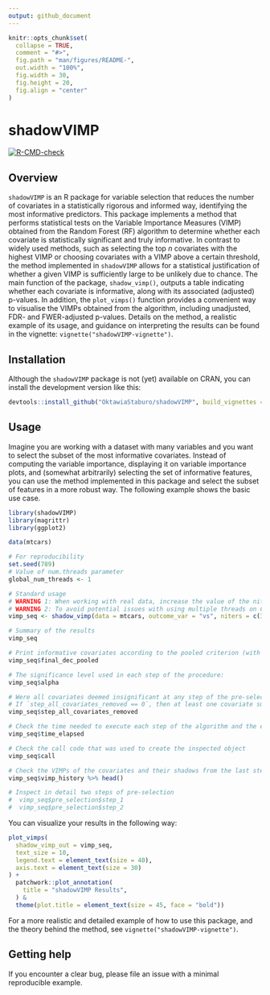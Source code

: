 ```yaml
---
output: github_document
---
```


<!-- README.md is generated from README.Rmd. Please edit that file -->

```r
knitr::opts_chunk$set(
  collapse = TRUE,
  comment = "#>",
  fig.path = "man/figures/README-",
  out.width = "100%",
  fig.width = 30,
  fig.height = 20,
  fig.align = "center"
)
```

# shadowVIMP

<!-- badges: start -->
[![R-CMD-check](https://github.com/OktawiaStaburo/shadowVIMP/actions/workflows/R-CMD-check.yaml/badge.svg)](https://github.com/OktawiaStaburo/shadowVIMP/actions/workflows/R-CMD-check.yaml)
<!-- badges: end -->

<!-- keep`README.md` up-to-date -> use`devtools::build_readme()`-->

## Overview

`shadowVIMP` is an R package for variable selection that reduces the number of covariates in a statistically rigorous and informed way, identifying the most informative predictors. This package implements a method that performs statistical tests on the Variable Importance Measures (VIMP) obtained from the Random Forest (RF) algorithm to determine whether each covariate is statistically significant and truly informative. In contrast to widely used methods, such as selecting the top *n* covariates with the highest VIMP or choosing covariates with a VIMP above a certain threshold, the method implemented in `shadowVIMP` allows for a statistical justification of whether a given VIMP is sufficiently large to be unlikely due to chance. The main function of the package, `shadow_vimp()`, outputs a table indicating whether each covariate is informative, along with its associated (adjusted) p-values. In addition, the `plot_vimps()` function provides a convenient way to visualise the VIMPs obtained from the algorithm, including unadjusted, FDR- and FWER-adjusted p-values. Details on the method, a realistic example of its usage, and guidance on interpreting the results can be found in the vignette: `vignette("shadowVIMP-vignette")`.


## Installation

Although the `shadowVIMP` package is not (yet) available on CRAN, you can install the development version like this:

``` r
devtools::install_github("OktawiaStaburo/shadowVIMP", build_vignettes = TRUE)
```


## Usage

Imagine you are working with a dataset with many variables and you want to select the subset of the most informative covariates. Instead of computing the variable importance, displaying it on variable importance plots, and (somewhat arbitrarily) selecting the set of informative features, you can use the method implemented in this package and select the subset of features in a more robust way. The following example shows the basic use case.

```r
library(shadowVIMP)
library(magrittr)
library(ggplot2)

data(mtcars)

# For reproducibility
set.seed(789)
# Value of num.threads parameter
global_num_threads <- 1

# Standard usage
# WARNING 1: When working with real data, increase the value of the niters parameter or leave it at the default value.
# WARNING 2: To avoid potential issues with using multiple threads on CRAN, we set num.threads to 1, by default it is set to half of the available threads, which speeds up computation.
vimp_seq <- shadow_vimp(data = mtcars, outcome_var = "vs", niters = c(30, 100, 150), num.threads = global_num_threads)

# Summary of the results
vimp_seq

# Print informative covariates according to the pooled criterion (with and without p-value correction)
vimp_seq$final_dec_pooled

# The significance level used in each step of the procedure:
vimp_seq$alpha

# Were all covariates deemed insignificant at any step of the pre-selection? If so, which step?
# If `step_all_covariates_removed == 0`, then at least one covariate survived the pre-selection
vimp_seq$step_all_covariates_removed

# Check the time needed to execute each step of the algorithm and the entire procedure
vimp_seq$time_elapsed

# Check the call code that was used to create the inspected object
vimp_seq$call

# Check the VIMPs of the covariates and their shadows from the last step of the procedure
vimp_seq$vimp_history %>% head()

# Inspect in detail two steps of pre-selection
#  vimp_seq$pre_selection$step_1
#  vimp_seq$pre_selection$step_2
```

You can visualize your results in the following way:

```r
plot_vimps(
  shadow_vimp_out = vimp_seq,
  text_size = 10,
  legend.text = element_text(size = 40),
  axis.text = element_text(size = 30)
) +
  patchwork::plot_annotation(
    title = "shadowVIMP Results",
  ) &
  theme(plot.title = element_text(size = 45, face = "bold"))
```

For a more realistic and detailed example of how to use this package, and the theory behind the method, see `vignette("shadowVIMP-vignette")`.

## Getting help

If you encounter a clear bug, please file an issue with a minimal reproducible example.

